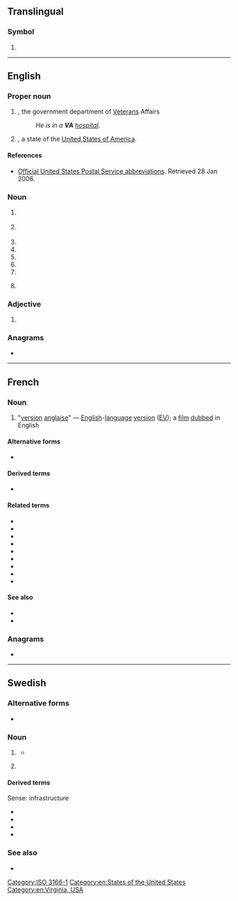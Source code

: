 {{also|Appendix:Variations of "va"}}
==Translingual==

===Symbol===
{{mul-symbol}}

# {{n-g|The [[ISO]] 3166-1 two-letter (alpha-2) code for the [[Holy See]].}}

[[Category:ISO 3166-1]]

----

==English==
{{wikipedia}}

===Proper noun===
{{en-proper noun}}

# {{lb|en|US|government}} {{initialism of|en|[[veteran|Veterans]] [[administration|Administration]]|nodot=1}}, the government department of [[Veteran]]s Affairs
#: ''He is in a '''VA''' [[hospital]].''
# {{abbreviation of|en|Virginia|nodot=1}}, a state of the [[United States of America]].

====References====
* {{sense|Virginia}} [https://web.archive.org/web/20070225150423/http://www.usps.com/ncsc/lookups/abbreviations.html Official United States Postal Service abbreviations]. Retrieved 28 Jan 2006.

===Noun===
{{en-noun|~}}

# {{lb|en|management}} {{initialism of|en|[[value]] [[analysis]]}}
# {{lb|en|music}} {{initialism of|en|[[various]] [[artist]]s}}
# {{initialism of|en|voice artist}}
# {{initialism of|en|voice actor}}
# {{initialism of|en|voice actress}}
# {{initialism of|en|volt-ampere}}
# {{initialism of|en|virtual assistant}}
# {{lb|en|electronics}} {{initialism of|en|vertical alignment|gloss=LCD screen technology}}
#: {{cot|en|IPS|TN}}

===Adjective===
{{en-adj|-}}

# {{lb|en|UK|education}} {{initialism of|en|[[voluntary aided school|voluntary aided]]}}

===Anagrams===
* {{anagrams|en|a=av|A-V|A/V|AV|Av|Av.|av|av.}}

[[Category:en:States of the United States]]
[[Category:en:Virginia, USA]]

----

==French==

===Noun===
{{head|fr|noun}}

# {{lb|fr|initialism|film}} "[[version]] [[anglaise]]" — [[English]]-[[language]] [[version]] ([[EV]]); a [[film]] [[dubbed]] in English

====Alternative forms====
* {{alt|fr|V.A.|V. A.|va|v.a.|v. a.}}

====Derived terms====
* {{l|fr|VASTF}}

====Related terms====
* {{l|fr|VOSTA}}
* {{l|fr|VOFSTA}}
* {{l|fr|VFSTA}}
* {{l|fr|VOSTF}}
* {{l|fr|VOASTF}}
* {{l|fr|VOA}}
* {{l|fr|VOF}}
* {{l|fr|VF}}
* {{l|fr|VO}}

====See also====
* {{l|fr|STA}}
* {{l|fr|STF}}

===Anagrams===
* {{l|fr|av.}}

----

==Swedish==

===Alternative forms===
* {{l|sv|va}}

===Noun===
{{sv-noun|c}}

# {{lb|sv|infrastructure}} {{initialism of|sv|[[vatten]] [[och]] [[avlopp]]||water and sewer}}
#* {{quote-web|1=sv|year=2022|work=Ljungby Kommun|title=VA-arbeten på Östra Torg|url=https://www.ljungby.se/sv/trafik-och-samhallsplanering/aktuella-projekt/infrastrukturprojekt/va-arbeten-ostra-torg/|text=Ledningsnätet för '''VA''', el, fjärrvärme och fiber ska läggas om inför framtida byggnation [...]|t=The pipe network for '''water and sewer''', electricity, district heating and fiber will be rerouted for future construction [...]}}
# {{initialism of|sv|[[virtuell assistent]]||virtual assistant}}
#:{{coord|sv|PA|t1=personal assistant}}

====Derived terms====
Sense: infrastructure
* {{l|sv|VA-avgift||water and sewer fee}}
* {{l|sv|VA-ledning||water and sewer pipe}}
* {{l|sv|VA-nämnd||water and sewer board}}
* {{l|sv|VA-nät||water and sewer network}}

===See also===
* {{l|sv|va||what?; huh?; was; be}}